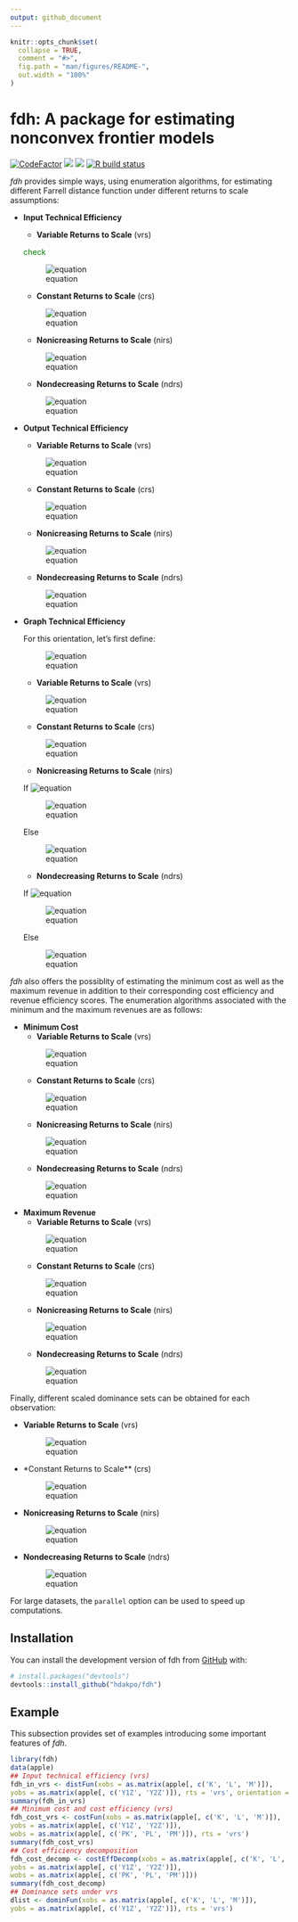 ---
output: github_document
---

<!-- README.md is generated from README.Rmd. Please edit that file -->

```{r, include = FALSE}
knitr::opts_chunk$set(
  collapse = TRUE,
  comment = "#>",
  fig.path = "man/figures/README-",
  out.width = "100%"
)
```

# fdh: A package for estimating nonconvex frontier models

<!-- badges: start -->
[![CodeFactor](https://www.codefactor.io/repository/github/hdakpo/fdh/badge)](https://www.codefactor.io/repository/github/hdakpo/fdh)
[![](https://img.shields.io/github/languages/code-size/hdakpo/fdh.svg)](https://github.com/hdakpo/fdh)
[![](https://img.shields.io/badge/devel%20version-0.1.0.900-darkred.svg)](https://github.com/hdakpo/fdh)
[![R build status](https://github.com/hdakpo/fdh/workflows/R-CMD-check/badge.svg)](https://github.com/hdakpo/fdh/actions)
<!-- [![CRAN status](https://www.r-pkg.org/badges/version/fdh)](https://CRAN.R-project.org/package=pfdh) -->
<!-- [![Downloads](https://cranlogs.r-pkg.org/badges/fdh)](https://CRAN.R-project.org/package=fdh) -->
<!-- badges: end -->

*fdh* provides simple ways, using enumeration algorithms, for estimating 
different Farrell distance function under different returns to scale 
assumptions:

- **Input Technical Efficiency**
  - **Variable Returns to Scale** (vrs)
  
  <span style="color: green"> check </span>
  
  ![equation](https://latex.codecogs.com/svg.image?\large&space;\color{white}&space;E_i\left(\mathbf{x}^\circ,&space;\mathbf{y}^\circ\right)=\displaystyle&space;\min_{\mathbf{y}^\circ&space;\leq&space;\mathbf{y}_n}&space;\displaystyle&space;\max_{k=1,\cdots,&space;K}&space;\left\lbrace&space;\frac{x_{kn}}{x_k^\circ}&space;\right\rbrace)
  
  - **Constant Returns to Scale** (crs)
  
  ![equation](https://latex.codecogs.com/svg.image?\large&space;\color{white}&space;E_i&space;\left(\mathbf{x}^\circ,&space;\mathbf{y}^\circ\right)&space;=\displaystyle\min_{n=1,&space;\cdots,&space;N}&space;\left\lbrace\displaystyle\max_{k=1,\cdots,&space;K}&space;\frac{x_{kn}}{x_k^\circ}\cdot\displaystyle\max_{q=1,&space;\cdots,&space;Q}\frac{y_q^\circ}{y_{qn}}\right\rbrace)
  
  - **Nonicreasing Returns to Scale** (nirs)
  
  ![equation](https://latex.codecogs.com/svg.image?\large&space;\color{white}&space;E_i\left(\mathbf{x}^\circ,&space;\mathbf{y}^\circ\right)=\displaystyle\min_{\mathbf{y}^\circ&space;\leq&space;\mathbf{y}_n}\left\lbrace\displaystyle\max_{k=1,\cdots,&space;K}\frac{x_{kn}}{x_k^\circ}\cdot\displaystyle\max_{q=1,&space;\cdots,&space;Q}\frac{y_q^\circ}{y_{qn}}\right\rbrace)
  
  - **Nondecreasing Returns to Scale** (ndrs)
  
  ![equation](https://latex.codecogs.com/svg.image?\inline&space;\large&space;\color{white}&space;E_i\left(\mathbf{x}^\circ,&space;\mathbf{y}^\circ\right)=\displaystyle\min_{n=1,&space;\cdots,&space;N}&space;\left\lbrace\displaystyle\max_{k=1,\cdots,&space;K}\frac{x_{kn}}{x_k^\circ}\cdot&space;\max&space;\left\lbrace\displaystyle\max_{q=1,&space;\cdots,&space;Q}\frac{y_q^\circ}{y_{qn}},&space;1\right\rbrace\right\rbrace)

- **Output Technical Efficiency**
  - **Variable Returns to Scale** (vrs)
  
  ![equation](https://latex.codecogs.com/svg.image?\large&space;\color{white}&space;E_o\left(\mathbf{x}^\circ,&space;\mathbf{y}^\circ\right)=\displaystyle\max_{\mathbf{x}^\circ&space;\geq&space;\mathbf{x}_n}\displaystyle\min_{q=1,\cdots,&space;Q}\left\lbrace\frac{y_{qn}}{y_q^\circ}\right\rbrace)
  
  - **Constant Returns to Scale** (crs)
  
  ![equation](https://latex.codecogs.com/svg.image?\large&space;\color{white}&space;E_o\left(\mathbf{x}^\circ,&space;\mathbf{y}^\circ\right)&space;=\displaystyle\max_{n=1,&space;\cdots,&space;N}&space;\left\lbrace\displaystyle\min_{q=1,\cdots,&space;Q}\frac{y_{qn}}{y_q^\circ}\cdot\displaystyle\min_{k=1,\cdots,&space;K}\frac{x_k^\circ}{x_{kn}}\right\rbrace)
  
  - **Nonicreasing Returns to Scale** (nirs)
  
  ![equation](https://latex.codecogs.com/svg.image?\large&space;\color{white}&space;E_o\left(\mathbf{x}^\circ,&space;\mathbf{y}^\circ\right)=\displaystyle\max_{n=1,&space;\cdots,&space;N}&space;\left\lbrace\displaystyle\min_{q=1,\cdots,&space;Q}\frac{y_{qn}}{y_q^\circ}\cdot&space;\min&space;\left\lbrace\displaystyle\min_{k=1,\cdots,&space;K}\frac{x_k^\circ}{x_{kn}},&space;1\right\rbrace\right\rbrace)
  
  - **Nondecreasing Returns to Scale** (ndrs)
  
  ![equation](https://latex.codecogs.com/svg.image?\large&space;\color{white}&space;E_o\left(\mathbf{x}^\circ,&space;\mathbf{y}^\circ\right)=\displaystyle\max_{\mathbf{x}^\circ&space;\geq&space;\mathbf{x}_n}&space;\left\lbrace\displaystyle\min_{q=1,\cdots,&space;Q}&space;\frac{y_{qn}}{y_q^\circ}\cdot\displaystyle\min_{k=1,\cdots,&space;K}\frac{x_k^\circ}{x_{kn}}\right\rbrace)
  
- **Graph Technical Efficiency**

  For this orientation, let's first define:

  ![equation](https://latex.codecogs.com/svg.image?\large&space;\color{white}&space;\delta&space;=&space;\left(\displaystyle\max_{q=1,&space;\cdots,&space;Q}&space;\frac{y_q^\circ}{y_{qn}}&space;\cdot&space;\displaystyle\min_{k=1,\cdots,&space;K}&space;\frac{x_k^\circ}{x_{kn}}\right)^{1/2})

  - **Variable Returns to Scale** (vrs)
  
  ![equation](https://latex.codecogs.com/svg.image?\large&space;\color{white}&space;E_{GR}\left(\mathbf{x}^\circ,&space;\mathbf{y}^\circ\right)=\displaystyle\min_{n=1,&space;\cdots,&space;N}&space;\left\lbrace\max\left(\displaystyle\max_{k=1,\cdots,&space;K}\frac{x_{kn}}{x_k^\circ},\displaystyle\max_{q=1,\cdots,&space;Q}\frac{y_q^\circ}{y_{qn}}\right)\right\rbrace)
  
  - **Constant Returns to Scale** (crs)
  
  ![equation](https://latex.codecogs.com/svg.image?\inline&space;\large&space;\color{white}&space;E_{GR}\left(\mathbf{x}^\circ,&space;\mathbf{y}^\circ\right)&space;=\displaystyle\min_{n=1,&space;\cdots,&space;N}&space;\left\lbrace\displaystyle\max_{q=1,&space;\cdots,&space;Q}\frac{y_q^\circ}{y_{qn}}\Big/\displaystyle\min_{k=1,\cdots,&space;K}\frac{x_k^\circ}{x_{kn}}\right\rbrace^{1/2})
  
  - **Nonicreasing Returns to Scale** (nirs)
  
  If ![equation](https://latex.codecogs.com/svg.image?\inline&space;\large&space;\color{white}&space;\delta&space;\leq&space;1)
  
  ![equation](https://latex.codecogs.com/svg.image?\inline&space;\large&space;\color{white}&space;E_{GR}\left(\mathbf{x}^\circ,&space;\mathbf{y}^\circ\right)&space;=\displaystyle\min_{n=1,&space;\cdots,&space;N}&space;\left\lbrace\displaystyle\max_{q=1,&space;\cdots,&space;Q}\frac{y_q^\circ}{y_{qn}}\Big/\displaystyle\min_{k=1,\cdots,&space;K}\frac{x_k^\circ}{x_{kn}}\right\rbrace^{1/2})
  
  Else
  
  ![equation](https://latex.codecogs.com/svg.image?\inline&space;\large&space;\color{white}&space;E_{GR}\left(\mathbf{x}^\circ,\mathbf{y}^\circ\right)&space;=&space;\displaystyle\min_{n=1,&space;\cdots,&space;N}\left\lbrace\max\left[\displaystyle\max_{q=1,&space;\cdots,&space;Q}\frac{y_q^\circ}{y_{qn}},&space;\left(\displaystyle\min_{k=1,\cdots,&space;K}\frac{x_k^\circ}{x_{kn}}\right)^{-1}&space;\right]\right\rbrace)
  
  - **Nondecreasing Returns to Scale** (ndrs)
  
  If ![equation](https://latex.codecogs.com/svg.image?\inline&space;\large&space;\color{white}&space;\delta&space;\geq&space;1)
  
  ![equation](https://latex.codecogs.com/svg.image?\inline&space;\large&space;\color{white}&space;E_{GR}\left(\mathbf{x}^\circ,&space;\mathbf{y}^\circ\right)&space;=\displaystyle\min_{n=1,&space;\cdots,&space;N}&space;\left\lbrace\displaystyle\max_{q=1,&space;\cdots,&space;Q}\frac{y_q^\circ}{y_{qn}}\Big/\displaystyle\min_{k=1,\cdots,&space;K}\frac{x_k^\circ}{x_{kn}}\right\rbrace^{1/2})
  
  Else
  
  ![equation](https://latex.codecogs.com/svg.image?\inline&space;\large&space;\color{white}&space;E_{GR}\left(\mathbf{x}^\circ,\mathbf{y}^\circ\right)&space;=&space;\displaystyle\min_{n=1,&space;\cdots,&space;N}\left\lbrace\max\left[\displaystyle\max_{q=1,&space;\cdots,&space;Q}\frac{y_q^\circ}{y_{qn}},&space;\left(\displaystyle\min_{k=1,\cdots,&space;K}\frac{x_k^\circ}{x_{kn}}\right)^{-1}&space;\right]\right\rbrace)

*fdh* also offers the possiblity of estimating the minimum cost as well as the 
maximum revenue in addition to their corresponding cost efficiency and revenue 
efficiency scores. The enumeration algorithms associated with the minimum and 
the maximum revenues are as follows:

- **Minimum Cost**
  - **Variable Returns to Scale** (vrs)
  
  ![equation](https://latex.codecogs.com/svg.image?\large&space;\color{white}&space;C_{min}\left(\mathbf{w}^\circ,&space;\mathbf{y}^\circ\right)=\displaystyle\min_{\mathbf{y}^\circ&space;\leq&space;\mathbf{y}_n}\left\lbrace\mathbf{w}^\circ&space;\mathbf{x}_n\right\rbrace)
  
  - **Constant Returns to Scale** (crs)
  
  ![equation](https://latex.codecogs.com/svg.image?\large&space;\color{white}&space;C_{min}\left(\mathbf{w}^\circ,&space;\mathbf{y}^\circ\right)=\displaystyle\min_{n=1,&space;\cdots,&space;N}&space;\left\lbrace\displaystyle\max_{q=1,&space;\cdots,&space;Q}\left(\frac{y_q^\circ}{y_{qn}}\right)&space;\cdot&space;\mathbf{w}^\circ&space;\mathbf{x}_n\right\rbrace)
  
  - **Nonicreasing Returns to Scale** (nirs)
  
  ![equation](https://latex.codecogs.com/svg.image?\large&space;\color{white}&space;C_{min}\left(\mathbf{w}^\circ,&space;\mathbf{y}^\circ\right)=\displaystyle\min_{\mathbf{y}^\circ&space;\leq&space;\mathbf{y}_n}\left\lbrace\displaystyle\max_{q=1,&space;\cdots,&space;Q}\left(\frac{y_q^\circ}{y_{qn}}\right)&space;\cdot&space;\mathbf{w}^\circ&space;\mathbf{x}_n\right\rbrace)
  
  - **Nondecreasing Returns to Scale** (ndrs)
  
  ![equation](https://latex.codecogs.com/svg.image?\large&space;\color{white}&space;C_{min}\left(\mathbf{w}^\circ,&space;\mathbf{y}^\circ\right)=\displaystyle\min_{n=1,&space;\cdots,&space;N}&space;\left\lbrace\max&space;\left\lbrace\displaystyle\max_{q=1,&space;\cdots,&space;Q}\left(\frac{y_q^\circ}{y_{qn}}\right),&space;1\right\rbrace\cdot&space;\mathbf{w}^\circ&space;\mathbf{x}_n\right\rbrace)
  
- **Maximum Revenue**
  - **Variable Returns to Scale** (vrs)
  
  ![equation](https://latex.codecogs.com/svg.image?\large&space;\color{white}&space;R_{max}\left(\mathbf{p}^\circ,\mathbf{y}^\circ\right)=\displaystyle\max_{\mathbf{x}^\circ&space;\geq&space;\mathbf{x}_n}\left\lbrace\mathbf{p}^\circ&space;\mathbf{y}_n\right\rbrace)
  
  - **Constant Returns to Scale** (crs)
  
  ![equation](https://latex.codecogs.com/svg.image?\large&space;\color{white}&space;R_{max}\left(\mathbf{p}^\circ,\mathbf{y}^\circ\right)=\displaystyle\max_{n=1,&space;\cdots,&space;N}&space;\left\lbrace\displaystyle\min_{k=1,&space;\cdots,&space;K}\left(\frac{x_k^\circ}{x_{kn}}\right)&space;\cdot&space;\mathbf{p}^\circ&space;\mathbf{y}_n\right\rbrace)
  
  - **Nonicreasing Returns to Scale** (nirs)
  
  ![equation](https://latex.codecogs.com/svg.image?\large&space;\color{white}&space;R_{max}\left(\mathbf{p}^\circ,&space;\mathbf{y}^\circ\right)=\displaystyle\max_{n=1,&space;\cdots,&space;N}&space;\left\lbrace\min&space;\left\lbrace\displaystyle\min_{k=1,&space;\cdots,&space;K}\left(\frac{x_k^\circ}{x_{kn}}\right),&space;1\right\rbrace\cdot&space;\mathbf{p}^\circ&space;\mathbf{y}_n\right\rbrace)
  
  - **Nondecreasing Returns to Scale** (ndrs)
  
  ![equation](https://latex.codecogs.com/svg.image?\large&space;\color{white}&space;R_{max}\left(\mathbf{p}^\circ,&space;\mathbf{y}^\circ\right)=\displaystyle\max_{\mathbf{x}^\circ&space;\geq&space;\mathbf{x}_n}\left\lbrace\displaystyle\min_{k=1,&space;\cdots,&space;K}\left(\frac{x_k^\circ}{x_{kn}}\right)&space;\cdot\mathbf{p}^\circ&space;\mathbf{y}_n\right\rbrace)
  
Finally, different scaled dominance sets can be obtained for each observation:

- **Variable Returns to Scale** (vrs)
  
  ![equation](https://latex.codecogs.com/svg.image?\large&space;\color{white}&space;\left\lbrace&space;\left(\mathbf{x}_n,&space;\mathbf{y}_n\right)&space;|&space;\mathbf{x}&space;\geq&space;\mathbf{x}_n,&space;\mathbf{y}&space;\leq&space;\mathbf{x}_n\right\rbrace)
  
- *Constant Returns to Scale** (crs)
  
  ![equation](https://latex.codecogs.com/svg.image?\large&space;\color{white}&space;\left\lbrace&space;\left(\mathbf{x}_n,&space;\mathbf{y}_n\right)&space;|&space;\displaystyle\max_{q=1,&space;\cdots,&space;Q}\frac{y_q^\circ}{y_{qn}}&space;\leq&space;\displaystyle\min_{k=1,&space;\cdots,&space;K}\frac{x_k^\circ}{x_{kn}}\right\rbrace)
  
- **Nonicreasing Returns to Scale** (nirs)
  
  ![equation](https://latex.codecogs.com/svg.image?\large&space;\color{white}&space;\left\lbrace&space;\left(\mathbf{x}_n,&space;\mathbf{y}_n\right)&space;|&space;\displaystyle\max_{q=1,&space;\cdots,&space;Q}\frac{y_q^\circ}{y_{qn}}&space;\leq&space;1\right\rbrace)
  
- **Nondecreasing Returns to Scale** (ndrs)
  
  ![equation](https://latex.codecogs.com/svg.image?\large&space;\color{white}&space;\left\lbrace&space;\left(\mathbf{x}_n,&space;\mathbf{y}_n\right)&space;|&space;\displaystyle\min_{k=1,&space;\cdots,&space;K}\frac{x_k^\circ}{x_{kn}}&space;\geq&space;1\right\rbrace)

For large datasets, the `parallel` option can be used to speed up computations.

## Installation

You can install the development version of fdh from 
[GitHub](https://github.com/) with:

``` r
# install.packages("devtools")
devtools::install_github("hdakpo/fdh")
```

## Example

This subsection provides set of examples introducing some important
features of *fdh*.

```{r example, eval = FALSE}
library(fdh)
data(apple)
## Input technical efficiency (vrs)
fdh_in_vrs <- distFun(xobs = as.matrix(apple[, c('K', 'L', 'M')]),
yobs = as.matrix(apple[, c('Y1Z', 'Y2Z')]), rts = 'vrs', orientation = 'in')
summary(fdh_in_vrs)
## Minimum cost and cost efficiency (vrs)
fdh_cost_vrs <- costFun(xobs = as.matrix(apple[, c('K', 'L', 'M')]),
yobs = as.matrix(apple[, c('Y1Z', 'Y2Z')]),
wobs = as.matrix(apple[, c('PK', 'PL', 'PM')]), rts = 'vrs')
summary(fdh_cost_vrs)
## Cost efficiency decomposition
fdh_cost_decomp <- costEffDecomp(xobs = as.matrix(apple[, c('K', 'L', 'M')]),
yobs = as.matrix(apple[, c('Y1Z', 'Y2Z')]),
wobs = as.matrix(apple[, c('PK', 'PL', 'PM')]))
summary(fdh_cost_decomp)
## Dominance sets under vrs
dlist <- dominFun(xobs = as.matrix(apple[, c('K', 'L', 'M')]),
yobs = as.matrix(apple[, c('Y1Z', 'Y2Z')]), rts = 'vrs')
```


